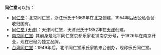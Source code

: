 {{disambig|Cat=組織機構消歧義}}

'''同仁堂'''可以指：
*[[同仁堂|同仁堂]]：北京同仁堂，浙江乐氏于1669年在[[北京|北京]]创建，1954年后因公私合营收归国有。
*[[同仁堂_(天津)|同仁堂 (天津)]]：天津同仁堂，天津张氏于1852年在[[天津|天津]]创建。
*[[南京同仁堂|南京同仁堂]]: 其前身是北平同仁堂京都乐家老铺南京分号，于1926年在南京开业，现在已经为独立品牌。
*[[台湾同仁堂|台湾同仁堂]]：1949年后，北平同仁堂乐氏家族来台创办，现称乐氏同仁堂。